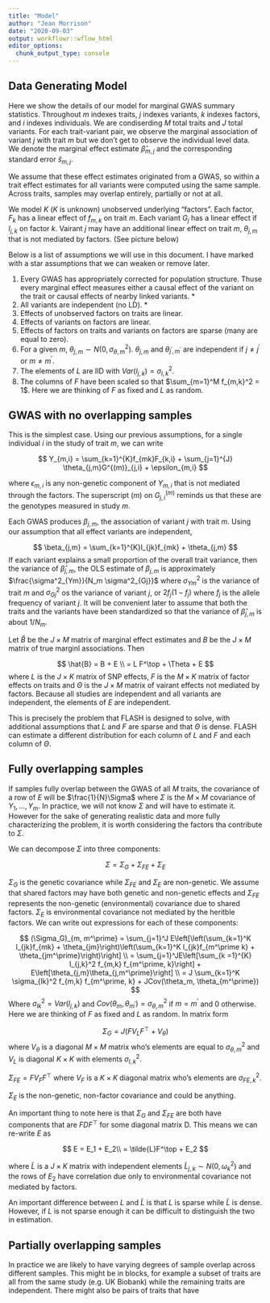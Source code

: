 ```yaml
---
title: "Model"
author: "Jean Morrison"
date: "2020-09-03"
output: workflowr::wflow_html
editor_options:
  chunk_output_type: console
---
```


## Data Generating Model

Here we show the details of our model for marginal GWAS summary statistics. 
Throughout $m$ indexes traits, $j$ indexes variants, $k$ indexes factors, and $i$ indexes individuals.
We are condiserding $M$ total traits and $J$ total variants. For each trait-variant pair, we observe the marginal association of variant $j$ with trait $m$ but we don't get to observe the individual level data. We denote the marginal effect estimate $\hat{\beta}_{m,j}$ and the corresponding standard error $\hat{s}_{m,j}$. 

We assume that these effect estimates originated from a GWAS, so within a trait effect estimates for all variants were computed using the same sample. Across traits, samples may overlap entirely, partially or not at all. 

We model $K$ ($K$ is unknown) unobserved underlying "factors". Each factor, $F_{k}$ has a linear effect  of $f_{m,k}$ on trait $m$. Each variant $G_j$ has a linear effect if $l_{j,k}$ on factor $k$. Vairant $j$ may have an additional linear effect on trait $m$, $\theta_{j,m}$ that is not mediated by factors. (See picture below)

Below is a list of assumptions we will use in this document. I have marked with a star assumptions that we can weaken or remove later. 

1. Every GWAS has appropriately corrected for population structure. Thuse every marginal effect measures either a causal effect of the variant on the trait or causal effects of nearby linked variants. *
2. All variants are independent (no LD). *
3. Effects of unobserved factors on traits are linear. 
4. Effects of variants on factors are linear.
5. Effects of factors on traits and variants on factors are sparse (many are equal to zero).
6. For a given $m$, $\theta_{j,m} \sim N(0, \sigma_{\theta, m}^2)$. $\theta_{j,m}$ and $\theta_{j^\prime, m^\prime}$ are independent if $j \neq j^\prime$ or $m \neq m^\prime$.
7. The elements of $L$ are IID with $Var(l_{j,k}) = \sigma^2_{l,k}$. 
8. The columns of $F$ have been scaled so that $\sum_{m=1}^M f_{m,k}^2 = 1$. Here we are thinking of $F$ as fixed and $L$ as random.

## GWAS with no overlapping samples

This is the simplest case. Using our previous assumptions, for a single individual $i$ in the study of trait $m$, we can write

$$
Y_{m,i} = \sum_{k=1}^{K}f_{mk}F_{k,i} + \sum_{j=1}^{J} \theta_{j,m}G^{(m)}_{j,i} + \epsilon_{m,i}
$$

where $\epsilon_{m,i}$ is any non-genetic component of $Y_{m,i}$ that is not mediated through the factors. The superscript $(m)$ on $G^{(m)}_{j,i}$ reminds us that these are the genotypes measured in study $m$. 

Each GWAS produces $\beta_{j, m}$, the association of variant $j$ with trait $m$. Using our assumption that all effect variants are independent, 

$$
\beta_{j,m} = \sum_{k=1}^{K}l_{jk}f_{mk} + \theta_{j,m}
$$
If each variant explains a small proportion of the overall trait variance, then the variance of $\hat{\beta}_{j,m}$, the OLS estimate of $\beta_{j,m}$ is approximately $\frac{\sigma^2_{Ym}}{N_m \sigma^2_{Gj}}$ where $\sigma^2_{Ym}$ is the variance of trait $m$ and $\sigma^2_{Gj}$ os the variance of variant $j$, or $2 f_j (1-f_j)$ where $f_j$ is the allele frequency of variant $j$. It will be convenient later to assume that both the traits and the variants have been standardized so that the variance of $\hat{\beta}_{j,m}$ is about $1/N_m$. 

Let $\hat{B}$ be the $J \times M$ matrix of marginal effect estimates and $B$ be the $J \times M$ matrix of true marginl associations. Then

$$
\hat{B} = B + E \\
 = L F^\top + \Theta + E
$$
where $L$ is the $J\times K$ matrix of SNP effects, $F$ is the $M \times K$ matrix of factor effects on traits and $\Theta$ is the $J\times M$ matrix of vairant effects not mediated by factors. 
Because all studies are independent and all variants are independent, the elements of $E$ are independent.

This is precisely the problem that FLASH is designed to solve, with additional assumptions that $L$ and $F$ are sparse and that $\Theta$ is dense. FLASH can estimate a different distribution for each column of $L$ and $F$ and each column of $\Theta$. 

## Fully overlapping samples

If samples fully overlap between the GWAS of all $M$ traits, the covariance of a row of $E$ will be $\frac{1}{N}\Sigma$ where $\Sigma$ is the $M \times M$ covariance of $Y_1, \dots, Y_m$. In practice, we will not know $\Sigma$ and will have to estimate it. However for the sake of generating realistic data and more fully characterizing the problem, it is worth considering the factors tha contribute to $\Sigma$. 

We can decompose $\Sigma$ into three components:

$$
\Sigma = \Sigma_G + \Sigma_{FE} + \Sigma_E
$$

$\Sigma_G$ is the genetic covariance while $\Sigma_{FE}$ and $\Sigma_E$ are non-genetic. We assume that shared factors may have both genetic and non-genetic effects and $\Sigma_{FE}$ represents the non-genetic (environmental) covariance due to shared factors. $\Sigma_E$ is environmental covariance not mediated by the heritble factors. We can write out expressions for each of these components:

$$
(\Sigma_G)_{m, m^\prime} = \sum_{j=1}^J E\left[\left(\sum_{k=1}^K l_{jk}f_{mk} + \theta_{jm}\right)\left(\sum_{k=1}^K l_{jk}f_{m^\prime k} + \theta_{jm^\prime}\right)\right]  \\
 = \sum_{j=1}^JE\left[\sum_{k =1}^{K} l_{j,k}^2 f_{m,k} f_{m^\prime, k}\right]  + E\left[\theta_{j,m}\theta_{j,m^\prime}\right]   \\
 = J \sum_{k=1}^K \sigma_{lk}^2  f_{m,k} f_{m^\prime, k} + JCov(\theta_m, \theta_{m^\prime})
 $$
Where $\sigma_{lk}^2 = Var(l_{j,k})$ and $Cov(\theta_m, \theta_{m^\prime}) = \sigma_{\theta,m}^2$ if $m = m^\prime$ and 0 otherwise. Here we are thinking of $F$ as fixed and $L$ as random. In matrix form

 $$
\Sigma_G = J (FV_LF^\top + V_\theta)
$$
where $V_\theta$ is a diagonal $M\times M$ matrix who's elements are equal to $\sigma^2_{\theta, m}$ and  $V_L$ is diagonal $K\times K$ with elements $\sigma^2_{l,k}$.

$\Sigma_{FE} = FV_{F}F^\top$ where $V_F$ is a $K \times K$ diagonal matrix who's elements are $\sigma^2_{FE,k}$. 

$\Sigma_E$ is the non-genetic, non-factor covariance and could be anything.

An important thing to note here is that $\Sigma_G$ and $\Sigma_{FE}$ are both have components that are $FDF^\top$ for some diagonal matrix D. 
This means we can re-write $E$ as 

$$
E = E_1 + E_2\\
= \tilde{L}F^\top + E_2
$$

where $\tilde{L}$ is a $J\times K$ matrix with independent elements $\tilde{L}_{j,k} \sim N(0, \omega_{k}^2)$ and the rows of $E_2$ have correlation due only to environmental covariance not mediated by factors. 

An important difference between $L$ and $\tilde{L}$ is that $L$ is sparse while $\tilde{L}$ is dense. However, if $L$ is not sparse enough it can be difficult to distinguish the two in estimation. 


## Partially overlapping samples

In practice we are likely to have varying degrees of sample overlap across different samples. This might be in blocks, for example a subset of traits are all from the same study (e.g. UK Biobank) while the remaining traits are independent. There might also be pairs of traits that have 

